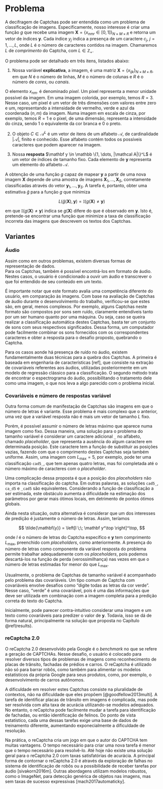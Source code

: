 # Problema

A decifragem de Captchas pode ser entendida como um problema de classificação de imagens. Especificamente, nosso interesse é criar uma função $g$ que recebe uma imagem $\mathbf X = \{x_{nmr} \in [0,1]\}_{N\times M \times R}$ e retorna um vetor de índices $\mathbf y$. Cada índice $y_j$ indica a presença de um caractere $c_j$, $j = 1, \dots, L$, onde $L$ é o número de caracteres contidos na imagem. Chamaremos $L$ de *comprimento* do Captcha, com $L \in  \mathbb{Z}_+$.

O problema pode ser detalhado em três itens, listados abaixo:

1. Nossa variável **explicativa**, a imagem, é uma matriz $\mathbf X = \{x_{ijk}\}_{N\times M \times R}$, em que $N$ é o número de linhas, $M$ é o número de colunas e $R$ é o número de *cores*, ou *canais*. 

O elemento $x_{nm\cdot}$ é denominado *pixel*. Um pixel representa a menor unidade possível da imagem. Em uma imagem colorida, por exemplo, temos $R=3$. Nesse caso, um pixel é um vetor de três dimensões com valores entre zero e um, representando a intensidade de vermelho, verde e azul da coordenada $(n, m)$ da imagem. Numa imagem em escala de cinza, por exemplo, temos $R=1$ e o pixel, de uma dimensão, representa a intensidade do cinza, sendo 1 o equivalente da cor branca e 0 o preto.

2. O objeto $C \in \mathcal A^L$ é um vetor de itens de um alfabeto $\mathcal A$, de cardinalidade $|\mathcal A|$, finito e conhecido. Esse alfabeto contém todos os possíveis caracteres que podem aparecer na imagem.

3. Nossa **resposta** $\mathbf y \in \mathbb \{1, \dots, |\mathcal A|\}^L$ é um vetor de índices de tamanho fixo. Cada elemento de $\mathbf y$ representa um elemento do alfabeto $\mathcal A$.

A obtenção de uma função $g$ capaz de mapear $\mathbf y$ a partir de uma nova imagem $\mathbf X$ depende de uma amostra de imagens $\mathbf X_1, \dots, \mathbf X_S$, corretamente classificadas 
através do vetor $\mathbf y_1, \dots, \mathbf y_S$. A tarefa é, portanto, obter uma estimativa $\hat g$ para a função $g$ que minimiza

$$
L(\hat g(\mathbf X), \mathbf y) = \mathbb I(g(\mathbf X) \neq \mathbf y)
$$

em que $\mathbb I(g(\mathbf X) \neq \mathbf y)$ indica se $g(\mathbf X)$ difere 
do que é observado em $\mathbf y$. Isto é, pretende-se encontrar uma função que minimize a taxa de classificação incorreta das imagens que descrevem os textos dos Captchas.  

## Variantes

### Áudio

Assim como em outros problemas, existem diversas formas de representação de dados.  
Para os Captchas, também é possível encontrá-los em formato de áudio. Nestes casos, o usuário é condicionado a ouvir um áudio e transcrever o que foi entendido de seu conteúdo em um texto.  

É importante notar que este formato avalia uma competência diferente do usuário, em comparação às imagens. Com base na avaliação de Captchas de áudio durante o desenvolvimento do trabalho, verificou-se que estes são, em geral, menos complexos. Por exemplo, alguns Captchas neste formato são compostos por sons sem ruído, claramente entendíveis tanto por um ser humano quanto por uma máquina. Ou seja, caso se queira realizar a classificação automática destes Captchas, basta ter um conjunto de sons com seus respectivos significados. Dessa forma, um computador pode facilmente combinar os sons fornecidos com os correspondentes caracteres e obter a resposta para o desafio proposto, quebrando o Captcha. 

Para os casos aonde há presença de ruído no áudio, existem fundamentalmente duas técnicas para a quebra dos Captchas. A primeira é baseada em engenharia de características [ref], que consiste na extração de covariáveis referentes aos áudios, utilizadas posteriormente em um modelo de regressão clássico para a classificação. O segundo método trata de encontrar o espectrograma do áudio, possibilitando o tratamento dele como uma imagem, o que nos leva a algo parecido com o problema inicial.

### Covariáveis e número de respostas variável

Outra forma comum de manifestação de Captchas são imagens em que o número de letras é variante. Esse problema é mais complexo que o anterior, uma vez que a variável resposta não é mais um vetor de tamanho $L$ fixo.

Porém, é possível assumir o número de letras máximo que aparece numa imagem como fixo. Dessa maneira, uma solução para o problema do tamanho variável é considerar um caractere adicional `_` no alfabeto, chamado *placeholder*, que representa a ausência do algum caractere em determinada posição. Este caractere tem a função de substituir as posições vazias, fazendo com que o comprimento destes Captchas seja também uniforme. Assim, uma imagem com $L_{\max} = 5$, por exemplo, pode ter uma classificação `cad5_`, que tem apenas quatro letras, mas foi completada até o número máximo de caracteres com o *placeholder*.

Uma complicação dessa proposta é que a posição dos *placeholders* não importa na classificação do captcha. Em outras palavras, as soluções `cad5_`, `ca_d5` e `_cad5` são  equivalentes. Considerando a função de classificação a ser estimada, este obstáculo aumenta a dificuldade na estimação dos parâmetros por gerar mais ótimos locais, em detrimento de pontos ótimos globais.

Ainda nesta situação, outra alternativa é considerar que um dos interesses de predição é justamente o número de letras. Assim, teríamos 

$$
\tilde{\mathbf{y}} = \left[l \;\; \mathbf y^\top \right]^\top,
$$

onde $l$ é o número de letras do Captcha específico e $\mathbf y$ tem comprimento $L_{\max}$, preenchido com *placeholders*, como anteriormente. A presença do número de letras como componente da variável resposta do problema permite trabalhar adequadamente com os *placeholders*, pois podemos descartá-los na função de perda (verossimilhança) nas vezes em que o número de letras estimadas for menor do que $L_{\max}$.

Usualmente, o problema de Captchas de tamanho variável é acompanhado pelo problema das covariáveis. Um tipo comum de Captcha com covariáveis envolve desafios como "digite todas as letras da cor verde". Nesse caso, "verde" é uma covariável, pois é uma das informações que deve ser utilizada em combinação com a imagem completa para a predição correta do texto do Captcha.

Inicialmente, pode parecer contra-intuitivo considerar uma imagem e um texto como covariáveis para predizer o valor de $\mathbf y$. Todavia, isso se dá de forma natural, principalmente na solução que proposta no Capítulo \@ref(results).

### reCaptcha 2.0

O reCaptcha 2.0 desenvolvido pela Google é o *benchmark* no que se refere a geração de CAPTCHAs. Nesse desafio, o usuário é colocado para resolver diversos tipos de problemas de imagens como reconhecimento de placas de trânsito, fachadas de prédios e carros. O reCaptcha é utilizado não só para barrar robôs, como também para alimentar os modelos estatísticos da própria Google para seus produtos, como, por exemplo, o desenvolvimento de carros autônomos.

A dificuldade em resolver estes Captchas consiste na pluralidade de contextos, não na dificuldade que eles propõem [@goodfellow2013multi]. A tarefa de identificar placas de trânsito em imagens é complicada, mas pode ser resolvida com alta taxa de acurácia utilizando-se modelos adequados. No entanto, o reCaptcha pode facilmente mudar a tarefa para identificação de fachadas, ou então identificação de felinos. Do ponto de vista estatístico, cada uma dessas tarefas exige uma base de dados de treinamento diferente, aumentando exponecialmente a dificuldade de resolução. 

Na prática, o reCaptcha cria um jogo em que o autor do CAPTCHA tem muitas vantagens. O tempo necessário para criar uma nova tarefa é menor que o tempo necessário para resolvê-lo. Até hoje não existe uma solução geral para o reCaptcha 2.0 com taxas satisfatórias de acurácia. A principal forma de contornar o reCaptcha 2.0 é através da exploração de falhas no sistema de identificação de robôs ou a possibilidade de receber tarefas por áudio [sivakorn2016m]. Outras abordagens utilizam modelos robustos, como o ImageNet, para detecção genérica de objetos nas imagens, mas sem taxas de sucesso expressivas [mach2017automaticky].



